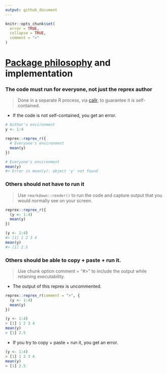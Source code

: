 ```yaml
---
output: github_document
---
```


```r
knitr::opts_chunk$set(
  error = TRUE,
  collapse = TRUE,
  comment = ">"
)
```

# [Package philosophy](https://reprex.tidyverse.org/articles/reprex-dos-and-donts.html#package-philosophy) and implementation

### The code must run for everyone, not just the reprex author

> Done in a separate R process, via [callr](https://callr.r-lib.org/), to
guarantee it is self-contained.

* If the code is not self-contained, you get an error.

```r
# Author's environment
y <- 1:4

reprex::reprex_r({
  # Everyone's environment
  mean(y)
})
```

```r
# Everyone's environment
mean(y)
#> Error in mean(y): object 'y' not found
```

### Others should not have to run it

> Use `rmarkdown::render()` to run the code and capture output that you would
normally see on your screen.

```r
reprex::reprex_r({
  (y <- 1:4)
  mean(y)
})
```

```r
(y <- 1:4)
#> [1] 1 2 3 4
mean(y)
#> [1] 2.5
```

### Others should be able to copy + paste + run it.

> Use chunk option comment = "#>" to include the output while retaining
executability.

* The output of this reprex is uncommented.

```r
reprex::reprex_r(comment = ">", {
  (y <- 1:4)
  mean(y)
})
```

```r
(y <- 1:4)
> [1] 1 2 3 4
mean(y)
> [1] 2.5
```

* If you try to copy + paste + run it, you get an error.

```r
(y <- 1:4)
> [1] 1 2 3 4
mean(y)
> [1] 2.5
```
